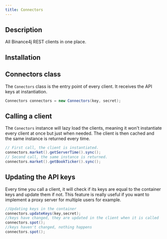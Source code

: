 ```yaml
---
title: Connectors
---
```



<RepoBadges artifact="connectors" />

## Description

All Binance4j REST clients in one place.

## Installation

<ArtifactInstall repo="connectors" />

## Connectors class

The `Conectors` class is the entry point of every client. It receives the API keys at instantiation.

```java
Connectors connectors = new Connectors(key, secret);
```

## Calling a client

The `Conectors` instance will lazy load the clients, meaning it won't instantiate every client at once but just when needed.
The client is then cached and the same instance is returned every time.

```java
// First call, the client is instantiated.
connectors.market().getServerTime().sync();
// Second call, the same instance is returned.
connectors.market().getBookTicker().sync();
```

## Updating the API keys

Every time you call a client, it will check if its keys are equal to the container keys and update them if not. This feature is really useful if you want to implement a proxy server for multiple users for example.

```java
//Updating keys in the container
connectors.updateKeys(key,secret);
//keys have changed, they are updated in the client when it is called
connectors.spot();
//keys haven't changed, nothing happens
connectors.spot();
```

